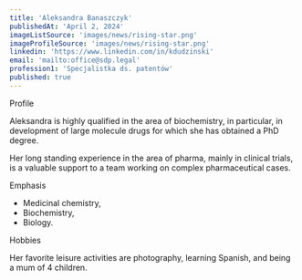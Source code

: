 ```yaml
---
title: 'Aleksandra Banaszczyk'
publishedAt: 'April 2, 2024'
imageListSource: 'images/news/rising-star.png'
imageProfileSource: 'images/news/rising-star.png'
linkedin: 'https://www.linkedin.com/in/kdudzinski'
email: 'mailto:office@sdp.legal'
profession1: 'Specjalistka ds. patentów'
published: true
---
```


<ProfileSection type="profile">Profile</ProfileSection>

Aleksandra is highly qualified in the area of biochemistry, in particular, in development of large molecule drugs for which she has obtained a PhD degree.

Her long standing experience in the area of pharma, mainly in clinical trials, is a valuable support to a team working on complex pharmaceutical cases.

<ProfileSection type="search">Emphasis</ProfileSection>

- Medicinal chemistry,
- Biochemistry,
- Biology.

<ProfileSection type="hobby">Hobbies</ProfileSection>

Her favorite leisure activities are photography, learning Spanish, and being a mum of 4 children.